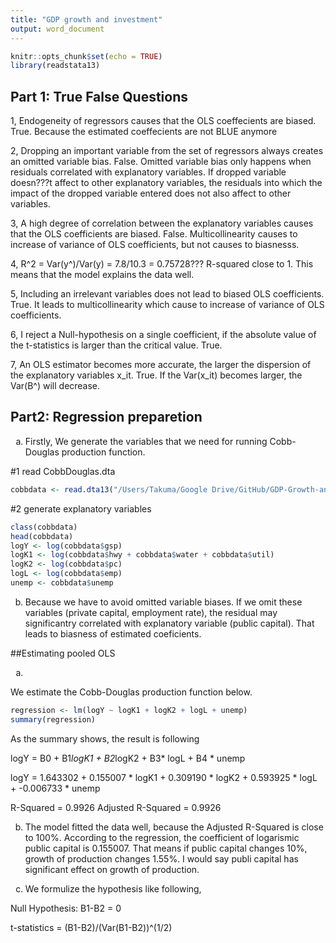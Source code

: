 ```yaml
---
title: "GDP growth and investment"
output: word_document
---
```


```r
knitr::opts_chunk$set(echo = TRUE)
library(readstata13)
```

## Part 1: True False Questions
1, Endogeneity of regressors causes that the OLS coeffecients are biased.
True.
Because the estimated coeffecients are not BLUE anymore

2, Dropping an important variable from the set of regressors always creates an omitted variable bias.
False.
Omitted variable bias only happens when residuals correlated with explanatory variables.
If dropped variable doesn???t affect to other explanatory variables, the residuals into which the impact of the dropped variable entered does not also affect to other variables.

3, A high degree of correlation between the explanatory variables causes that the OLS coefficients are biased.
False.
Multicollinearity causes to increase of variance of OLS coefficients, but not causes to biasnesss.

4,
R^2 = Var(y^)/Var(y) = 7.8/10.3 = 0.75728???
R-squared close to 1. This means that the model explains the data well.

5, Including an irrelevant variables does not lead to biased OLS coefficients.
True.
It leads to multicollinearity which cause to increase of variance of OLS coefficients.

6, I reject a Null-hypothesis on a single coefficient, if the absolute value of the t-statistics is larger than the critical value.
True.

7, An OLS estimator becomes more accurate, the larger the dispersion of the explanatory variables x_it.
True.
If the Var(x_it) becomes larger, the Var(B^) will decrease.



## Part2: Regression preparetion

(a)
Firstly, We generate the variables that we need for running Cobb-Douglas production function.

#1 read CobbDouglas.dta
```r
cobbdata <- read.dta13("/Users/Takuma/Google Drive/GitHub/GDP-Growth-and-Investment/CobbDouglas.dta")
```

#2 generate explanatory variables
```r
class(cobbdata)
head(cobbdata)
logY <- log(cobbdata$gsp)
logK1 <- log(cobbdata$hwy + cobbdata$water + cobbdata$util)
logK2 <- log(cobbdata$pc)
logL <- log(cobbdata$emp)
unemp <- cobbdata$unemp

```

(b)
Because we have to avoid omitted variable biases.
If we omit these variables (private capital, employment rate), the residual may significantry correlated with explanatory variable (public capital). That leads to biasness of estimated coeficients.

##Estimating pooled OLS

(a)

We estimate the Cobb-Douglas production function below.

```r
regression <- lm(logY ~ logK1 + logK2 + logL + unemp)
summary(regression)
```
As the summary shows, the result is following

logY = B0 + B1*logK1 + B2*logK2 + B3* logL + B4 * unemp

logY = 1.643302 + 0.155007 * logK1 + 0.309190 * logK2 + 0.593925 * logL + -0.006733 * unemp

R-Squared = 0.9926
Adjusted R-Squared = 0.9926

(b)
The model fitted the data well, because the Adjusted R-Squared is close to 100%.
According to the regression, the coefficient of logarismic public capital is 0.155007. That means if public capital changes 10%, growth of production changes 1.55%. I would say publi capital has significant effect on growth of production.

(c)
We formulize the hypothesis like following,

Null Hypothesis: B1-B2 = 0

t-statistics = (B1-B2)/(Var(B1-B2))^(1/2)






